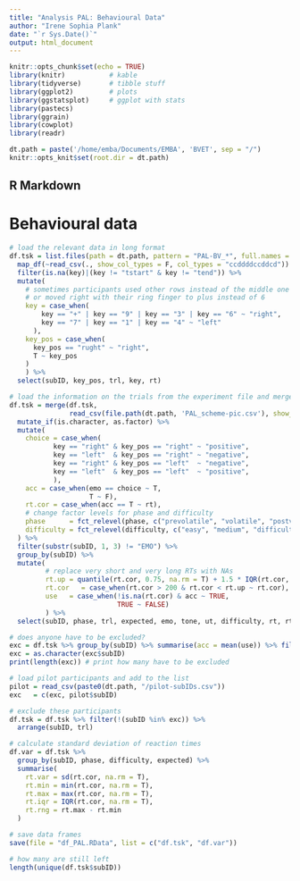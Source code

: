 ```yaml
---
title: "Analysis PAL: Behavioural Data"
author: "Irene Sophia Plank"
date: "`r Sys.Date()`"
output: html_document
---
```


```r
knitr::opts_chunk$set(echo = TRUE)
library(knitr)           # kable
library(tidyverse)       # tibble stuff
library(ggplot2)         # plots
library(ggstatsplot)     # ggplot with stats
library(pastecs)
library(ggrain)
library(cowplot)
library(readr)

dt.path = paste('/home/emba/Documents/EMBA', 'BVET', sep = "/")
knitr::opts_knit$set(root.dir = dt.path)

```

## R Markdown

<style type="text/css">
.main-container {
  max-width: 1100px;
  margin-left: auto;
  margin-right: auto;
}
</style>

# Behavioural data

```r
# load the relevant data in long format
df.tsk = list.files(path = dt.path, pattern = "PAL-BV_*", full.names = T) %>%
  map_df(~read_csv(., show_col_types = F, col_types = "ccddddccddcd")) %>% 
  filter(is.na(key)|(key != "tstart" & key != "tend")) %>%
  mutate(
    # sometimes participants used other rows instead of the middle one
    # or moved right with their ring finger to plus instead of 6
    key = case_when(
        key == "+" | key == "9" | key == "3" | key == "6" ~ "right",
        key == "7" | key == "1" | key == "4" ~ "left"
      ),
    key_pos = case_when(
      key_pos == "rught" ~ "right",
      T ~ key_pos
    )
    ) %>%
  select(subID, key_pos, trl, key, rt)

# load the information on the trials from the experiment file and merge with data
df.tsk = merge(df.tsk, 
               read_csv(file.path(dt.path, 'PAL_scheme-pic.csv'), show_col_types = F)) %>%
  mutate_if(is.character, as.factor) %>%
  mutate(
    choice = case_when(
           key == "right" & key_pos == "right" ~ "positive",
           key == "left"  & key_pos == "right" ~ "negative",
           key == "right" & key_pos == "left"  ~ "negative",
           key == "left"  & key_pos == "left"  ~ "positive",
           ),
    acc = case_when(emo == choice ~ T,
                    T ~ F),
    rt.cor = case_when(acc == T ~ rt),
    # change factor levels for phase and difficulty
    phase      = fct_relevel(phase, c("prevolatile", "volatile", "postvolatile")),
    difficulty = fct_relevel(difficulty, c("easy", "medium", "difficult"))
  ) %>%
  filter(substr(subID, 1, 3) != "EMO") %>% 
  group_by(subID) %>%
  mutate(
         # replace very short and very long RTs with NAs
         rt.up = quantile(rt.cor, 0.75, na.rm = T) + 1.5 * IQR(rt.cor, na.rm = T),
         rt.cor   = case_when(rt.cor > 200 & rt.cor < rt.up ~ rt.cor),
         use   = case_when(!is.na(rt.cor) & acc ~ TRUE,
                           TRUE ~ FALSE)
         ) %>%
  select(subID, phase, trl, expected, emo, tone, ut, difficulty, rt, rt.cor, acc, use) 

# does anyone have to be excluded?
exc = df.tsk %>% group_by(subID) %>% summarise(acc = mean(use)) %>% filter(acc < 2/3)
exc = as.character(exc$subID)
print(length(exc)) # print how many have to be excluded

# load pilot participants and add to the list
pilot = read_csv(paste0(dt.path, "/pilot-subIDs.csv"))
exc   = c(exc, pilot$subID)

# exclude these participants
df.tsk = df.tsk %>% filter(!(subID %in% exc)) %>%
  arrange(subID, trl)

# calculate standard deviation of reaction times
df.var = df.tsk %>%
  group_by(subID, phase, difficulty, expected) %>%
  summarise(
    rt.var = sd(rt.cor, na.rm = T),
    rt.min = min(rt.cor, na.rm = T),
    rt.max = max(rt.cor, na.rm = T),
    rt.iqr = IQR(rt.cor, na.rm = T),
    rt.rng = rt.max - rt.min
  )

# save data frames
save(file = "df_PAL.RData", list = c("df.tsk", "df.var"))

# how many are still left
length(unique(df.tsk$subID))

```